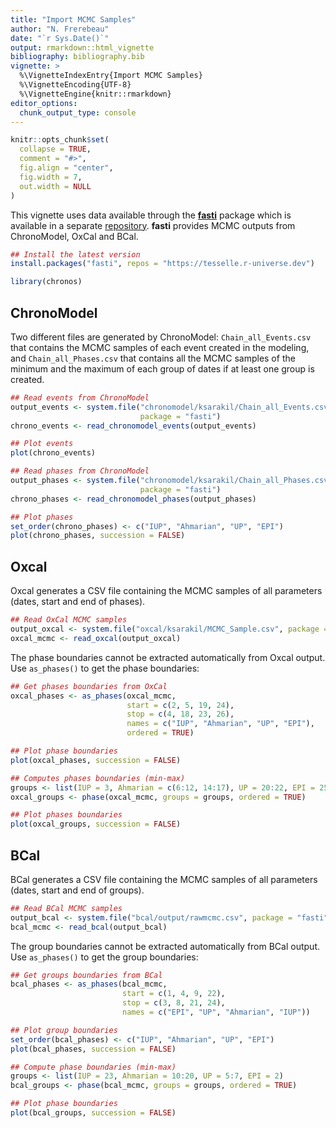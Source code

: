 ```yaml
---
title: "Import MCMC Samples"
author: "N. Frerebeau"
date: "`r Sys.Date()`"
output: rmarkdown::html_vignette
bibliography: bibliography.bib
vignette: >
  %\VignetteIndexEntry{Import MCMC Samples}
  %\VignetteEncoding{UTF-8}
  %\VignetteEngine{knitr::rmarkdown}
editor_options: 
  chunk_output_type: console
---
```


```r
knitr::opts_chunk$set(
  collapse = TRUE,
  comment = "#>",
  fig.align = "center",
  fig.width = 7,
  out.width = NULL
)
```

This vignette uses data available through the [**fasti**](https://packages.tesselle.org/fasti/) package which is available in a separate [repository](https://tesselle.r-universe.dev). **fasti** provides MCMC outputs from ChronoModel, OxCal and BCal.

```r
## Install the latest version
install.packages("fasti", repos = "https://tesselle.r-universe.dev")
```

```r
library(chronos)
```

## ChronoModel

Two different files are generated by ChronoModel: `Chain_all_Events.csv` that contains the MCMC samples of each event created in the modeling, and `Chain_all_Phases.csv` that contains all the MCMC samples of the minimum and the maximum of each group of dates if at least one group is created.

```r
## Read events from ChronoModel
output_events <- system.file("chronomodel/ksarakil/Chain_all_Events.csv", 
                             package = "fasti")
chrono_events <- read_chronomodel_events(output_events)

## Plot events
plot(chrono_events)
```

```r
## Read phases from ChronoModel
output_phases <- system.file("chronomodel/ksarakil/Chain_all_Phases.csv", 
                             package = "fasti")
chrono_phases <- read_chronomodel_phases(output_phases)

## Plot phases
set_order(chrono_phases) <- c("IUP", "Ahmarian", "UP", "EPI")
plot(chrono_phases, succession = FALSE)
```

## Oxcal

Oxcal generates a CSV file containing the MCMC samples of all parameters (dates, start and end of phases).

```r
## Read OxCal MCMC samples
output_oxcal <- system.file("oxcal/ksarakil/MCMC_Sample.csv", package = "fasti")
oxcal_mcmc <- read_oxcal(output_oxcal)
```

The phase boundaries cannot be extracted automatically from Oxcal output. Use `as_phases()` to get the phase boundaries:

```r
## Get phases boundaries from OxCal
oxcal_phases <- as_phases(oxcal_mcmc, 
                          start = c(2, 5, 19, 24), 
                          stop = c(4, 18, 23, 26),
                          names = c("IUP", "Ahmarian", "UP", "EPI"),
                          ordered = TRUE)

## Plot phase boundaries
plot(oxcal_phases, succession = FALSE)
```

```r
## Computes phases boundaries (min-max)
groups <- list(IUP = 3, Ahmarian = c(6:12, 14:17), UP = 20:22, EPI = 25)
oxcal_groups <- phase(oxcal_mcmc, groups = groups, ordered = TRUE)

## Plot phases boundaries
plot(oxcal_groups, succession = FALSE)
```

## BCal

BCal generates a CSV file containing the MCMC samples of all parameters (dates, start and end of groups).

```r
## Read BCal MCMC samples
output_bcal <- system.file("bcal/output/rawmcmc.csv", package = "fasti")
bcal_mcmc <- read_bcal(output_bcal)
```

The group boundaries cannot be extracted automatically from BCal output. Use `as_phases()` to get the group boundaries:

```r
## Get groups boundaries from BCal
bcal_phases <- as_phases(bcal_mcmc, 
                         start = c(1, 4, 9, 22),
                         stop = c(3, 8, 21, 24),
                         names = c("EPI", "UP", "Ahmarian", "IUP"))

## Plot group boundaries
set_order(bcal_phases) <- c("IUP", "Ahmarian", "UP", "EPI")
plot(bcal_phases, succession = FALSE)
```

```r
## Compute phase boundaries (min-max)
groups <- list(IUP = 23, Ahmarian = 10:20, UP = 5:7, EPI = 2)
bcal_groups <- phase(bcal_mcmc, groups = groups, ordered = TRUE)

## Plot phase boundaries
plot(bcal_groups, succession = FALSE)
```
